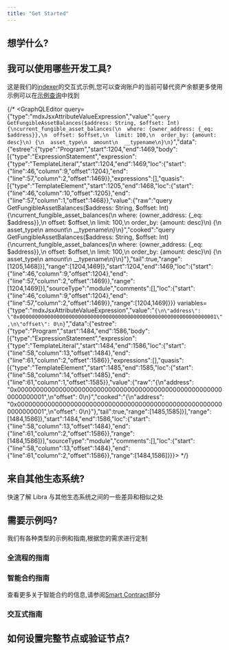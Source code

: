 ```yaml
---
title: "Get Started"
---
```


## 想学什么?

<CardGrid>
  <LinkCard href="/zh/build/smart-contracts" title="智能合约" description="学习如何使用 Move 编程语言在 Libra 上编写智能合约" />

  <LinkCard href="/zh/build/indexer" title="查询数据" description="使用 Libra Indexer 高效地查询链上数据" />

  <LinkCard href="/zh/network/blockchain/blockchain-deep-dive" title="区块链基础设施" description="了解 Libra 区块链基础设施的不同组成部分" />
</CardGrid>


## 我可以使用哪些开发工具?

<CardGrid>
  <LinkCard href="/zh/build/sdks" title="SDK" description="使用我们的 TypeScript、Python、Rust 和其他 SDK 提交交易和读取链上数据" />

  <LinkCard href="/zh/build/indexer" title="索引器" description="查询链上数据，如账户余额、历史交易、账户的 NFT 等" />

  <LinkCard href="/zh/build/cli" title="命令行界面" description="使用 Libra CLI 编译和分析 Move 智能合约，运行本地网络等" />
</CardGrid>

这是我们的[indexer](/zh/build/indexer)的交互式示例,您可以查询账户的当前可替代资产余额更多使用示例可以在[示例查询](/zh/build/indexer/fungible-asset-balances)中找到

{/* <GraphQLEditor query={"type":"mdxJsxAttributeValueExpression","value":"`query GetFungibleAssetBalances($address: String, $offset: Int) {\ncurrent_fungible_asset_balances(\n  where: {owner_address: {_eq: $address}},\n  offset: $offset,\n  limit: 100,\n  order_by: {amount: desc}\n) {\n  asset_type\n  amount\n  __typename\n}\n}`","data":{"estree":{"type":"Program","start":1204,"end":1469,"body":[{"type":"ExpressionStatement","expression":{"type":"TemplateLiteral","start":1204,"end":1469,"loc":{"start":{"line":46,"column":9,"offset":1204},"end":{"line":57,"column":2,"offset":1469}},"expressions":[],"quasis":[{"type":"TemplateElement","start":1205,"end":1468,"loc":{"start":{"line":46,"column":10,"offset":1205},"end":{"line":57,"column":1,"offset":1468}},"value":{"raw":"query GetFungibleAssetBalances($address: String, $offset: Int) {\ncurrent_fungible_asset_balances(\n  where: {owner_address: {_eq: $address}},\n  offset: $offset,\n  limit: 100,\n  order_by: {amount: desc}\n) {\n  asset_type\n  amount\n  __typename\n}\n}","cooked":"query GetFungibleAssetBalances($address: String, $offset: Int) {\ncurrent_fungible_asset_balances(\n  where: {owner_address: {_eq: $address}},\n  offset: $offset,\n  limit: 100,\n  order_by: {amount: desc}\n) {\n  asset_type\n  amount\n  __typename\n}\n}"},"tail":true,"range":[1205,1468]}],"range":[1204,1469]},"start":1204,"end":1469,"loc":{"start":{"line":46,"column":9,"offset":1204},"end":{"line":57,"column":2,"offset":1469}},"range":[1204,1469]}],"sourceType":"module","comments":[],"loc":{"start":{"line":46,"column":9,"offset":1204},"end":{"line":57,"column":2,"offset":1469}},"range":[1204,1469]}}} variables={"type":"mdxJsxAttributeValueExpression","value":"`{\n\"address\": \"0x0000000000000000000000000000000000000000000000000000000000000001\",\n\"offset\": 0\n}`","data":{"estree":{"type":"Program","start":1484,"end":1586,"body":[{"type":"ExpressionStatement","expression":{"type":"TemplateLiteral","start":1484,"end":1586,"loc":{"start":{"line":58,"column":13,"offset":1484},"end":{"line":61,"column":2,"offset":1586}},"expressions":[],"quasis":[{"type":"TemplateElement","start":1485,"end":1585,"loc":{"start":{"line":58,"column":14,"offset":1485},"end":{"line":61,"column":1,"offset":1585}},"value":{"raw":"{\n\"address\": \"0x0000000000000000000000000000000000000000000000000000000000000001\",\n\"offset\": 0\n}","cooked":"{\n\"address\": \"0x0000000000000000000000000000000000000000000000000000000000000001\",\n\"offset\": 0\n}"},"tail":true,"range":[1485,1585]}],"range":[1484,1586]},"start":1484,"end":1586,"loc":{"start":{"line":58,"column":13,"offset":1484},"end":{"line":61,"column":2,"offset":1586}},"range":[1484,1586]}],"sourceType":"module","comments":[],"loc":{"start":{"line":58,"column":13,"offset":1484},"end":{"line":61,"column":2,"offset":1586}},"range":[1484,1586]}}}></GraphQLEditor> */}

## 来自其他生态系统?

快速了解 Libra 与其他生态系统之间的一些差异和相似之处

<CardGrid>
  <LinkCard href="/zh/build/get-started/ethereum-cheatsheet" title="Ethereum / EVM 到 Libra 的备忘单" />

  <LinkCard href="/zh/build/get-started/solana-cheatsheet" title="Solana / SVM 到 Libra 的备忘单" />

  <LinkCard href="/zh/network/blockchain/move#comparison-to-other-vms" title="虚拟机比较" />
</CardGrid>

## 需要示例吗?

我们有各种类型的示例和指南,根据您的需求进行定制

### 全流程的指南

<CardGrid>
  <LinkCard href="/zh/build/guides/first-transaction" title="你的第一笔交易" description="本教程介绍了如何生成和提交交易到 Libra 区块链，并验证这些提交的交易" />

  <LinkCard href="/zh/build/guides/your-first-nft" title="你的第一个 NFT" description="本教程介绍了如何在 Libra 区块链上创建和转移非同质化资产" />

  <LinkCard href="/zh/build/guides/first-fungible-asset" title="你的第一个可替代资产" description="本教程介绍了如何编译、部署和铸造你自己的可替代资产（FA），名为 FACoin 的代币" />
</CardGrid>

### 智能合约指南

查看更多关于智能合约的信息,请参阅[Smart Contract](/zh/build/smart-contracts)部分

<CardGrid>
  <LinkCard href="/zh/build/guides/build-e2e-dapp/1-create-smart-contract" title="创建智能合约" description="这是在 Libra 上构建端到端 dapp 的教程的第一章" />

  <LinkCard href="https://github.com/libra2org/libra2-core/tree/main/aptos-move/move-examples" title="Libra Move 示例" description="30+ 个关于在 Libra 上开发 Move 的示例" target="_blank" />

  <LinkCard href="https://github.com/libra2org/libra2-core/tree/main/aptos-move/move-examples/move-tutorial" title="Move 教程" description="介绍了使用 Move 进行编程的基础知识" target="_blank" />
</CardGrid>

### 交互式指南

<CardGrid>
  <LinkCard href="https://learn.aptoslabs.com/en/workshops" title="Libra Learn" description="基础和高级指南" target="_blank" />

  <LinkCard href="https://movespiders.com" title="Move Spiders" description="通过开发者友好的 Move Spiders 了解 Move" target="_blank" />

  <LinkCard href="https://www.aptosshores.com" title="Libra Shores" description="通过 Libra Shores 了解 Move" target="_blank" />
</CardGrid>

## 如何设置完整节点或验证节点?

<CardGrid>
  <LinkCard href="/zh/network/nodes/full-node" title="设置完整节点" />

  <LinkCard href="/zh/network/nodes/validator-node" title="设置验证节点" />
</CardGrid>
